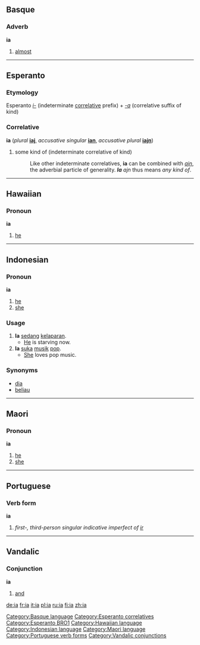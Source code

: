 ==Basque==
===Adverb===
'''ia'''

# [[almost]]

[[Category:Basque language]]

----

==Esperanto==
===Etymology===
Esperanto ''[[i-]]'' (indeterminate [[:Category:Esperanto correlatives|correlative]] prefix) + ''[[-a]]'' (correlative suffix of kind)

===Correlative===
'''ia''' (''plural'' '''[[iaj]]''', ''accusative singular'' '''[[ian]]''', ''accusative plural'' '''[[iajn]]''')

# some kind of (indeterminate correlative of kind)
#: Like other indeterminate correlatives, '''ia''' can be combined with ''[[ajn]]'', the adverbial particle of generality. '''''Ia''' ajn'' thus means ''any kind of''.

[[Category:Esperanto correlatives]]
[[Category:Esperanto BRO1]]

----

==Hawaiian==
===Pronoun===
'''ia'''

# [[he]]

[[Category:Hawaiian language]]

----

== Indonesian ==
===Pronoun===
'''ia'''

# [[he]]
# [[she]]

=== Usage ===
# '''Ia''' [[sedang]] [[lapar|kelaparan]].
#* [[he|He]] is starving now.
# '''Ia''' [[suka]] [[musik]] [[pop]].
#* [[she|She]] loves pop music.

=== Synonyms ===
* [[dia]]
* [[beliau]]

[[Category:Indonesian language]]

----

==Maori==
===Pronoun===
'''ia'''

# [[he]]
# [[she]]

[[Category:Maori language]]

----

==Portuguese==
===Verb form===
'''ia'''

# ''first-, third-person singular indicative imperfect of [[ir]]''
[[Category:Portuguese verb forms]]

----

==Vandalic==

===Conjunction===
'''ia'''
# [[and]]

[[Category:Vandalic conjunctions]]

[[de:ia]]
[[fr:ia]]
[[it:ia]]
[[pl:ia]]
[[ru:ia]]
[[fi:ia]]
[[zh:ia]]